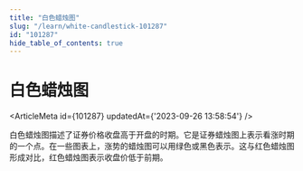 ```yaml
---
title: "白色蜡烛图"
slug: "/learn/white-candlestick-101287"
id: "101287"
hide_table_of_contents: true
---
```



# 白色蜡烛图

<ArticleMeta id={101287} updatedAt={'2023-09-26 13:58:54'} />
<div className='border-solid border-b border-t-0 my-4 border-[var(--ifm-color-gray-300)]' />

白色蜡烛图描述了证券价格收盘高于开盘的时期。它是证券蜡烛图上表示看涨时期的一个点。在一些图表上，涨势的蜡烛图可以用绿色或黑色表示。这与红色蜡烛图形成对比，红色蜡烛图表示收盘价低于前期。
